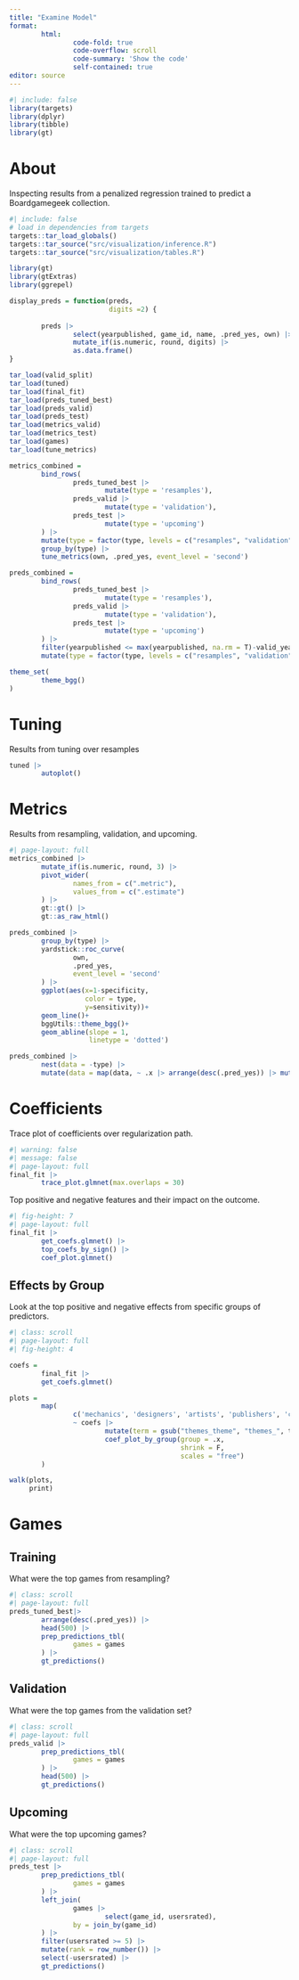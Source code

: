 ```yaml
---
title: "Examine Model"
format: 
        html:
                code-fold: true
                code-overflow: scroll
                code-summary: 'Show the code'
                self-contained: true
editor: source
---
```


```r
#| include: false
library(targets)
library(dplyr)
library(tibble)
library(gt)
```

# About

Inspecting results from a penalized regression trained to predict a Boardgamegeek collection.

```r
#| include: false
# load in dependencies from targets
targets::tar_load_globals()
targets::tar_source("src/visualization/inference.R")
targets::tar_source("src/visualization/tables.R")

library(gt)
library(gtExtras)
library(ggrepel)

display_preds = function(preds,
                         digits =2) {
        
        preds |>
                select(yearpublished, game_id, name, .pred_yes, own) |>
                mutate_if(is.numeric, round, digits) |>
                as.data.frame()
}

```

```r
tar_load(valid_split)
tar_load(tuned)
tar_load(final_fit)
tar_load(preds_tuned_best)
tar_load(preds_valid)
tar_load(preds_test)
tar_load(metrics_valid)
tar_load(metrics_test)
tar_load(games)
tar_load(tune_metrics)

metrics_combined =
        bind_rows(
                preds_tuned_best |>
                        mutate(type = 'resamples'),
                preds_valid |>
                        mutate(type = 'validation'),
                preds_test |>
                        mutate(type = 'upcoming')
        ) |>
        mutate(type = factor(type, levels = c("resamples", "validation", "upcoming"))) |>
        group_by(type) |>
        tune_metrics(own, .pred_yes, event_level = 'second')

preds_combined = 
        bind_rows(
                preds_tuned_best |>
                        mutate(type = 'resamples'),
                preds_valid |>
                        mutate(type = 'validation'),
                preds_test |>
                        mutate(type = 'upcoming')
        ) |> 
        filter(yearpublished <= max(yearpublished, na.rm = T)-valid_years) |>
        mutate(type = factor(type, levels = c("resamples", "validation", "upcoming")))

theme_set(
        theme_bgg()
)

```

# Tuning

Results from tuning over resamples 

```r

tuned |>
        autoplot()

```


# Metrics

Results from resampling, validation, and upcoming.

```r
#| page-layout: full
metrics_combined |>
        mutate_if(is.numeric, round, 3) |>
        pivot_wider(
                names_from = c(".metric"),
                values_from = c(".estimate")
        ) |>
        gt::gt() |>
        gt::as_raw_html()

```

```r

preds_combined |>
        group_by(type) |>
        yardstick::roc_curve(
                own,
                .pred_yes,
                event_level = 'second'
        ) |>
        ggplot(aes(x=1-specificity,
                   color = type,
                   y=sensitivity))+
        geom_line()+
        bggUtils::theme_bgg()+
        geom_abline(slope = 1,
                    linetype = 'dotted')

```


```r

preds_combined |>
        nest(data = -type) |> 
        mutate(data = map(data, ~ .x |> arrange(desc(.pred_yes)) |> mutate(rank = row_number()))) |> unnest(data) |> ggplot(aes(x=rank, y=.pred_yes))+geom_point(size = 0.25) +facet_wrap(type ~., ncol = 1, scales = "free_x")

```


# Coefficients

Trace plot of coefficients over regularization path.

```r
#| warning: false
#| message: false
#| page-layout: full
final_fit |>
        trace_plot.glmnet(max.overlaps = 30)

```

Top positive and negative features and their impact on the outcome.

```r
#| fig-height: 7
#| page-layout: full
final_fit |>
        get_coefs.glmnet() |>
        top_coefs_by_sign() |>
        coef_plot.glmnet()

```

## Effects by Group

Look at the top positive and negative effects from specific groups of predictors.

```r
#| class: scroll
#| page-layout: full
#| fig-height: 4

coefs =
        final_fit |>
        get_coefs.glmnet()

plots =
        map(
                c('mechanics', 'designers', 'artists', 'publishers', 'categories', 'families', 'themes', 'components'),
                ~ coefs |>
                        mutate(term = gsub("themes_theme", "themes_", term)) |>
                        coef_plot_by_group(group = .x,
                                           shrink = F,
                                           scales = "free")
        )

walk(plots,
     print)

```

# Games

## Training

What were the top games from resampling?

```r
#| class: scroll
#| page-layout: full
preds_tuned_best|>
        arrange(desc(.pred_yes)) |>
        head(500) |>
        prep_predictions_tbl(
                games = games
        ) |>
        gt_predictions()

```

## Validation

What were the top games from the validation set?

```r
#| class: scroll
#| page-layout: full
preds_valid |>
        prep_predictions_tbl(
                games = games
        ) |>
        head(500) |>
        gt_predictions()
```


## Upcoming

What were the top upcoming games?

```r
#| class: scroll
#| page-layout: full
preds_test |>
        prep_predictions_tbl(
                games = games
        ) |>
        left_join(
                games |> 
                        select(game_id, usersrated),
                by = join_by(game_id)
        ) |>
        filter(usersrated >= 5) |>
        mutate(rank = row_number()) |>
        select(-usersrated) |>
        gt_predictions()

```